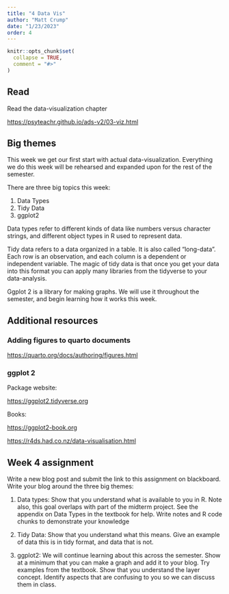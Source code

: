 ```yaml
---
title: "4 Data Vis"
author: "Matt Crump"
date: "1/23/2023"
order: 4 
---
```


```r
knitr::opts_chunk$set(
  collapse = TRUE,
  comment = "#>"
)
```

## Read

Read the data-visualization chapter

<https://psyteachr.github.io/ads-v2/03-viz.html>

## Big themes

This week we get our first start with actual data-visualization. Everything we do this week will be rehearsed and expanded upon for the rest of the semester. 

There are three big topics this week:

1. Data Types
2. Tidy Data
3. ggplot2

Data types refer to different kinds of data like numbers versus character strings, and different object types in R used to represent data.

Tidy data refers to a data organized in a table. It is also called "long-data". Each row is an observation, and each column is a dependent or independent variable. The magic of tidy data is that once you get your data into this format you can apply many libraries from the tidyverse to your data-analysis.

Ggplot 2 is a library for making graphs. We will use it throughout the semester, and begin learning how it works this week. 

## Additional resources

### Adding figures to quarto documents

<https://quarto.org/docs/authoring/figures.html>

### ggplot 2

Package website:

<https://ggplot2.tidyverse.org>

Books:

<https://ggplot2-book.org>

<https://r4ds.had.co.nz/data-visualisation.html>



## Week 4 assignment

Write a new blog post and submit the link to this assignment on blackboard. Write your blog around the three big themes:

1. Data types: Show that you understand what is available to you in R. Note also, this goal overlaps with part of the midterm project. See the appendix on Data Types in the textbook for help. Write notes and R code chunks to demonstrate your knowledge

2. Tidy Data: Show that you understand what this means. Give an example of data this is in tidy format, and data that is not.

3. ggplot2: We will continue learning about this across the semester. Show at a minimum that you can make a graph and add it to your blog. Try examples from the textbook. Show that you understand the layer concept. Identify aspects that are confusing to you so we can discuss them in class.














